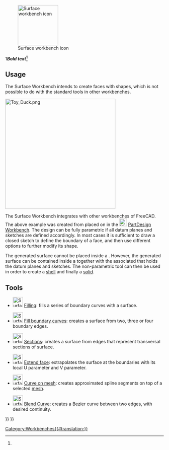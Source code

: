 <languages/>
<translate>

<!--T:17-->
{{Docnav
|[[Spreadsheet_Workbench|Spreadsheet Workbench]]
|[[TechDraw_Workbench|TechDraw Workbench]]
|IconL=Workbench_Spreadsheet.svg
|IconR=Workbench_TechDraw.svg
}}

<!--T:22-->
[[Image:Workbench_Surface.svg|thumb|128px|Surface workbench icon]]

</translate>
{{TOCright}}
<translate>

1'''''Bold text''<ref></ref>'''

== Usage == <!--T:20-->

<!--T:12-->
The Surface Workbench intends to create faces with shapes, which is not possible to do with the standard tools in other workbenches.

</translate>
[[File:Toy_Duck.png|350px]]
<translate>

<!--T:21-->
{{Caption|Surface created with sketches placed in datum planes with the tools of the [[PartDesign Workbench|PartDesign Workbench]]}}

<!--T:14-->
The Surface Workbench integrates with other workbenches of FreeCAD. The above example was created from {{Button|[[File:Sketcher_NewSketch.svg|16px]] [[Sketch|Sketches]]}} placed on {{Button|[[File:PartDesign_Plane.svg|16px]] [[PartDesign_Plane|PartDesign Datum planes]]}} in the [[File:Workbench_PartDesign.svg|24px]] [[PartDesign_Workbench|PartDesign Workbench]]. The design can be fully parametric if all datum planes and sketches are defined accordingly. In most cases it is sufficient to draw a closed sketch to define the boundary of a face, and then use different options to further modify its shape.

<!--T:15-->
The generated surface cannot be placed inside a {{Button|[[File:PartDesign_Body.svg|16px]] [[PartDesign_Body|PartDesign Body]]}}. However, the generated surface can be contained inside a {{Button|[[File:Std_Part.svg|16px]] [[Std_Part|Std Part]]}} together with the associated {{Button|[[File:PartDesign_Body.svg|16px]] [[PartDesign_Body|PartDesign Body]]}} that holds the datum planes and sketches. The non-parametric {{Button|[[File:Part_Builder.svg|16px]] [[Part_Builder|Part Builder]]}} tool can then be used in order to create a [[Glossary#Shell|shell]] and finally a [[Glossary#Solid|solid]].

== Tools == <!--T:3-->

<!--T:4-->
* [[File:Surface_Filling.svg|32px|link=Surface_Filling]] [[Surface_Filling|Filling]]: fills a series of boundary curves with a surface.

<!--T:27-->
* [[File:Surface_GeomFillSurface.svg|32px|link=Surface_GeomFillSurface]] [[Surface_GeomFillSurface|Fill boundary curves]]: creates a surface from two, three or four boundary edges.

<!--T:25-->
* [[File:Surface_Sections.svg|32px|link=Surface_Sections]] [[Surface_Sections|Sections]]: creates a surface from edges that represent transversal sections of surface.

<!--T:28-->
* [[File:Surface_ExtendFace.svg|32px|link=Surface_ExtendFace]] [[Surface_ExtendFace|Extend face]]: extrapolates the surface at the boundaries with its local U parameter and V parameter.

<!--T:29-->
* [[File:Surface_CurveOnMesh.svg|32px|link=Surface_CurveOnMesh]] [[Surface_CurveOnMesh|Curve on mesh]]: creates approximated spline segments on top of a selected [[Mesh_Workbench|mesh]].

<!--T:30-->
* [[File:Surface_BlendCurve.svg|32px|link=Surface_BlendCurve]] [[Surface_BlendCurve|Blend Curve]]: creates a Bezier curve between two edges, with desired continuity.


<!--T:10-->
{{Docnav
|[[Spreadsheet_Workbench|Spreadsheet Workbench]]
|[[TechDraw_Workbench|TechDraw Workbench]]
|IconL=Workbench_Spreadsheet.svg
|IconR=Workbench_TechDraw.svg
}}

</translate>
{{Surface Tools navi{{#translation:}}}}
{{Userdocnavi{{#translation:}}}}
[[Category:Workbenches{{#translation:}}]]